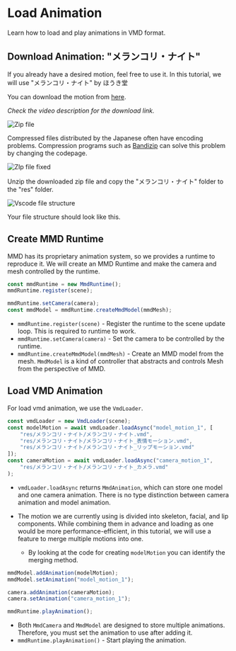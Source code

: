 # Load Animation

Learn how to load and play animations in VMD format.

## Download Animation: "メランコリ・ナイト"

If you already have a desired motion, feel free to use it. In this tutorial, we will use "メランコリ・ナイト" by ほうき堂

You can download the motion from [here](https://www.nicovideo.jp/watch/sm41164308).

*Check the video description for the download link.*

![Zip file](image.png)

Compressed files distributed by the Japanese often have encoding problems. Compression programs such as [Bandizip](https://en.bandisoft.com/bandizip/) can solve this problem by changing the codepage.

![ZIp file fixed](image-1.png)

Unzip the downloaded zip file and copy the "メランコリ・ナイト" folder to the "res" folder.

![Vscode file structure](image-2.png)

Your file structure should look like this.

## Create MMD Runtime

MMD has its proprietary animation system, so we provides a runtime to reproduce it. We will create an MMD Runtime and make the camera and mesh controlled by the runtime.

```typescript title="src/sceneBuilder.ts"
const mmdRuntime = new MmdRuntime();
mmdRuntime.register(scene);

mmdRuntime.setCamera(camera);
const mmdModel = mmdRuntime.createMmdModel(mmdMesh);
```

- `mmdRuntime.register(scene)` - Register the runtime to the scene update loop. This is required to runtime to work.
- `mmdRuntime.setCamera(camera)` - Set the camera to be controlled by the runtime.
- `mmdRuntime.createMmdModel(mmdMesh)` - Create an MMD model from the mesh. `MmdModel` is a kind of controller that abstracts and controls Mesh from the perspective of MMD.

## Load VMD Animation

For load vmd animation, we use the `VmdLoader`.

```typescript title="src/sceneBuilder.ts"
const vmdLoader = new VmdLoader(scene);
const modelMotion = await vmdLoader.loadAsync("model_motion_1", [
    "res/メランコリ・ナイト/メランコリ・ナイト.vmd",
    "res/メランコリ・ナイト/メランコリ・ナイト_表情モーション.vmd",
    "res/メランコリ・ナイト/メランコリ・ナイト_リップモーション.vmd"
]);
const cameraMotion = await vmdLoader.loadAsync("camera_motion_1",
    "res/メランコリ・ナイト/メランコリ・ナイト_カメラ.vmd"
);
```

- `vmdLoader.loadAsync` returns `MmdAnimation`, which can store one model and one camera animation. There is no type distinction between camera animation and model animation.

- The motion we are currently using is divided into skeleton, facial, and lip components. While combining them in advance and loading as one would be more performance-efficient, in this tutorial, we will use a feature to merge multiple motions into one.
    - By looking at the code for creating `modelMotion` you can identify the merging method.

```typescript title="src/sceneBuilder.ts"
mmdModel.addAnimation(modelMotion);
mmdModel.setAnimation("model_motion_1");

camera.addAnimation(cameraMotion);
camera.setAnimation("camera_motion_1");

mmdRuntime.playAnimation();
```

- Both `MmdCamera` and `MmdModel` are designed to store multiple animations. Therefore, you must set the animation to use after adding it.
- `mmdRuntime.playAnimation()` - Start playing the animation.


<ReactPlayer
    url={ResultVideo}
    controls={true}
    width="100%"
    height="100%"/>
